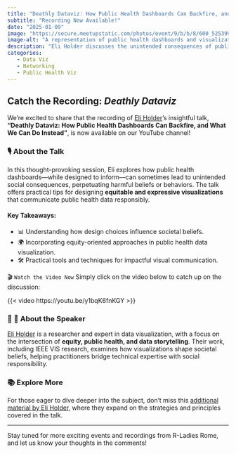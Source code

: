 ```yaml
---
title: "Deathly Dataviz: How Public Health Dashboards Can Backfire, and What Can We Do Instead"
subtitle: "Recording Now Available!"
date: "2025-01-09"
image: "https://secure.meetupstatic.com/photos/event/9/b/b/8/600_525399864.webp?w=750"
image-alt: "A representation of public health dashboards and visualization"
description: "Eli Holder discusses the unintended consequences of public health data visualization and presents actionable strategies for creating equitable, impactful visualizations."
categories: 
   - Data Viz
   - Networking
   - Public Health Viz
---
```


## Catch the Recording: *Deathly Dataviz*  

We’re excited to share that the recording of [Eli Holder](https://3iap.com/about/)’s insightful talk, **"Deathly Dataviz: How Public Health Dashboards Can Backfire, and What We Can Do Instead"**, is now available on our YouTube channel!  

### 🎙 About the Talk  
In this thought-provoking session, Eli explores how public health dashboards—while designed to inform—can sometimes lead to unintended social consequences, perpetuating harmful beliefs or behaviors. The talk offers practical tips for designing **equitable and expressive visualizations** that communicate public health data responsibly.

#### Key Takeaways:
- 📊 Understanding how design choices influence societal beliefs.  
- 🌍 Incorporating equity-oriented approaches in public health data visualization.  
- 🛠 Practical tools and techniques for impactful visual communication.  

🎬 `Watch the Video Now`
Simply click on the video below to catch up on the discussion:

{{< video https://youtu.be/y1bqK6fnKGY >}}  

### 🧑 💼 About the Speaker  
[Eli Holder](https://3iap.com/about/) is a researcher and expert in data visualization, with a focus on the intersection of **equity, public health, and data storytelling**. Their work, including IEEE VIS research, examines how visualizations shape societal beliefs, helping practitioners bridge technical expertise with social responsibility.

### 📚 Explore More  
For those eager to dive deeper into the subject, don’t miss this [additional material by Eli Holder](https://3iap.com/rladies2025), where they expand on the strategies and principles covered in the talk.

---  

Stay tuned for more exciting events and recordings from R-Ladies Rome, and let us know your thoughts in the comments!  